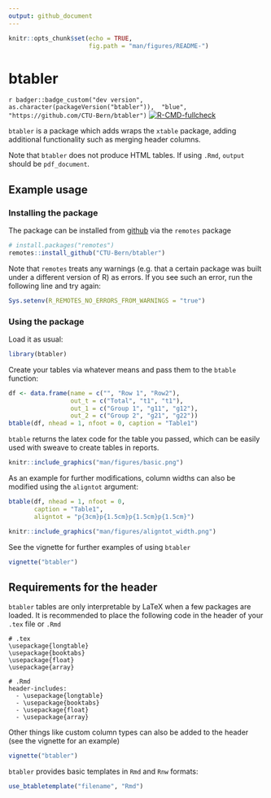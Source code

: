 ```yaml
---
output: github_document
---
```


<!-- README.md is generated from README.Rmd. Please edit that file -->

```r
knitr::opts_chunk$set(echo = TRUE,
                      fig.path = "man/figures/README-")
```

# btabler


`r badger::badge_custom("dev version", as.character(packageVersion("btabler")), 
"blue", "https://github.com/CTU-Bern/btabler")`
[![R-CMD-fullcheck](https://github.com/CTU-Bern/btabler/actions/workflows/R-CMD-full.yaml/badge.svg)](https://github.com/CTU-Bern/btabler/actions/workflows/R-CMD-full.yaml)

`btabler` is a package which adds wraps the `xtable` package, adding additional 
functionality such as merging header columns.

Note that `btabler` does not produce HTML tables. If using `.Rmd`, `output` should be 
`pdf_document`.

## Example usage 

### Installing the package

The package can be installed from [github](https://github.com/CTU-Bern/btabler) 
via the `remotes` package

```r
# install.packages("remotes")
remotes::install_github("CTU-Bern/btabler")
```

Note that `remotes` treats any warnings (e.g. that a certain package was built 
under a different version of R) as errors. If you see such an error, run the 
following line and try again:

```r
Sys.setenv(R_REMOTES_NO_ERRORS_FROM_WARNINGS = "true")
```

### Using the package 
Load it as usual:
```r
library(btabler)
```

Create your tables via whatever means and pass them to the `btable` function:
```r
df <- data.frame(name = c("", "Row 1", "Row2"),
                 out_t = c("Total", "t1", "t1"),
                 out_1 = c("Group 1", "g11", "g12"), 
                 out_2 = c("Group 2", "g21", "g22"))
btable(df, nhead = 1, nfoot = 0, caption = "Table1")
```

`btable` returns the latex code for the table you passed, which can be easily used 
with sweave to create tables in reports.

```r
knitr::include_graphics("man/figures/basic.png")
```



As an example for further modifications, column widths can also be modified using 
the `aligntot` argument:
```r
btable(df, nhead = 1, nfoot = 0, 
       caption = "Table1", 
       aligntot = "p{3cm}p{1.5cm}p{1.5cm}p{1.5cm}")
```
```r
knitr::include_graphics("man/figures/aligntot_width.png")
```

See the vignette for further examples of using `btabler`

```r
vignette("btabler")
```


## Requirements for the header

`btabler` tables are only interpretable by LaTeX when a few packages are loaded. 
It is recommended to place the following code in the header of your `.tex` file 
or `.Rmd`

```
# .tex
\usepackage{longtable}
\usepackage{booktabs}
\usepackage{float}
\usepackage{array}

# .Rmd
header-includes:
  - \usepackage{longtable}
  - \usepackage{booktabs}
  - \usepackage{float}
  - \usepackage{array}
```

Other things like custom column types can also be added to the header (see the 
vignette for an example)

```r
vignette("btabler")
```

`btabler` provides basic templates in `Rmd` and `Rnw` formats:

```r
use_btabletemplate("filename", "Rmd")
```


